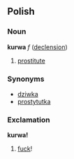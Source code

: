 ==Polish==
===Noun===
'''kurwa''' ''f'' ([[Wiktionary Appendix:Polish hard feminine noun declension|declension]])
# [[prostitute]]

===Synonyms===
*[[dziwka]]
*[[prostytutka]]


===Exclamation===
'''kurwa!''' 
# [[fuck]]!